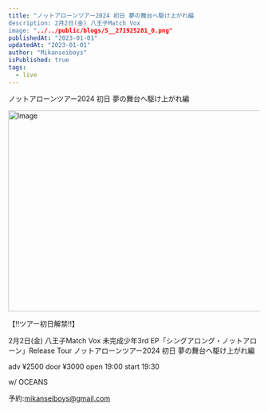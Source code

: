 ```yaml
---
title: "ノットアローンツアー2024 初日 夢の舞台へ駆け上がれ編
description: 2月2日(金) 八王子Match Vox
image: "../../public/blogs/S__271925281_0.png"
publishedAt: "2023-01-01"
updatedAt: "2023-01-01"
author: "Mikanseiboys"
isPublished: true
tags:
  - live
---
```

ノットアローンツアー2024 初日
夢の舞台へ駆け上がれ編

<Image
  src="/blogs/S__271925294_0.jpg"
  width="718"
  height="404"
  alt="Image"
  sizes="100vw"
/>


【‼️ツアー初日解禁‼️】

2月2日(金) 八王子Match Vox
未完成少年3rd EP「シングアロング・ノットアローン」Release Tour
ノットアローンツアー2024 初日
夢の舞台へ駆け上がれ編

adv ¥2500 door ¥3000
open 19:00 start 19:30

w/
OCEANS

予約:mikanseiboys@gmail.com